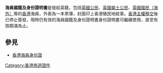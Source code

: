 {{unreferenced|time=2014-08-27T04:03:32+00:00}}
'''海員國籍及身份證明書'''是發給英籍，包括[[英國公民|英國公民]]、[[英國屬土公民|英國屬土公民]]、[[英國國民（海外）|英國國民（海外）]]等的[[香港|香港]]海員，外表為一本黑簿，封面印上香港殖民地紋章。[[香港主權移交|香港主權移交]]後已停止簽發，現時仍有效的海員國籍及身份證明書身份證明書可繼續使用，直至有效期滿為止。

==參見==
*[[香港海員身份證|香港海員身份證]]

{{HK-govpoli-stub}}

[[Category:香港旅遊證件|Category:香港旅遊證件]]